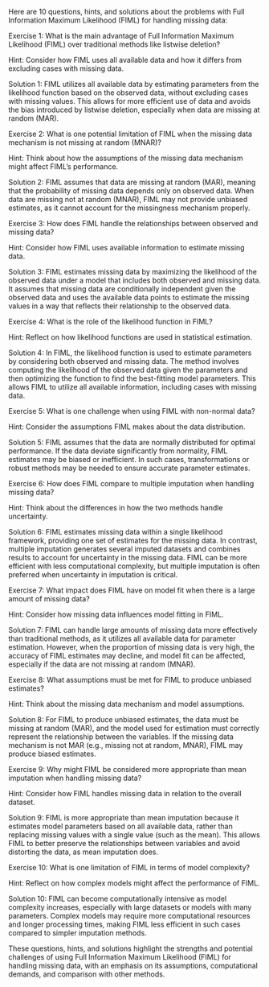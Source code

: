 Here are 10 questions, hints, and solutions about the problems with Full Information Maximum Likelihood (FIML) for handling missing data:

Exercise 1:
What is the main advantage of Full Information Maximum Likelihood (FIML) over traditional methods like listwise deletion?

Hint: Consider how FIML uses all available data and how it differs from excluding cases with missing data.

Solution 1:
FIML utilizes all available data by estimating parameters from the likelihood function based on the observed data, without excluding cases with missing values. This allows for more efficient use of data and avoids the bias introduced by listwise deletion, especially when data are missing at random (MAR).

Exercise 2:
What is one potential limitation of FIML when the missing data mechanism is not missing at random (MNAR)?

Hint: Think about how the assumptions of the missing data mechanism might affect FIML’s performance.

Solution 2:
FIML assumes that data are missing at random (MAR), meaning that the probability of missing data depends only on observed data. When data are missing not at random (MNAR), FIML may not provide unbiased estimates, as it cannot account for the missingness mechanism properly.

Exercise 3:
How does FIML handle the relationships between observed and missing data?

Hint: Consider how FIML uses available information to estimate missing data.

Solution 3:
FIML estimates missing data by maximizing the likelihood of the observed data under a model that includes both observed and missing data. It assumes that missing data are conditionally independent given the observed data and uses the available data points to estimate the missing values in a way that reflects their relationship to the observed data.

Exercise 4:
What is the role of the likelihood function in FIML?

Hint: Reflect on how likelihood functions are used in statistical estimation.

Solution 4:
In FIML, the likelihood function is used to estimate parameters by considering both observed and missing data. The method involves computing the likelihood of the observed data given the parameters and then optimizing the function to find the best-fitting model parameters. This allows FIML to utilize all available information, including cases with missing data.

Exercise 5:
What is one challenge when using FIML with non-normal data?

Hint: Consider the assumptions FIML makes about the data distribution.

Solution 5:
FIML assumes that the data are normally distributed for optimal performance. If the data deviate significantly from normality, FIML estimates may be biased or inefficient. In such cases, transformations or robust methods may be needed to ensure accurate parameter estimates.

Exercise 6:
How does FIML compare to multiple imputation when handling missing data?

Hint: Think about the differences in how the two methods handle uncertainty.

Solution 6:
FIML estimates missing data within a single likelihood framework, providing one set of estimates for the missing data. In contrast, multiple imputation generates several imputed datasets and combines results to account for uncertainty in the missing data. FIML can be more efficient with less computational complexity, but multiple imputation is often preferred when uncertainty in imputation is critical.

Exercise 7:
What impact does FIML have on model fit when there is a large amount of missing data?

Hint: Consider how missing data influences model fitting in FIML.

Solution 7:
FIML can handle large amounts of missing data more effectively than traditional methods, as it utilizes all available data for parameter estimation. However, when the proportion of missing data is very high, the accuracy of FIML estimates may decline, and model fit can be affected, especially if the data are not missing at random (MNAR).

Exercise 8:
What assumptions must be met for FIML to produce unbiased estimates?

Hint: Think about the missing data mechanism and model assumptions.

Solution 8:
For FIML to produce unbiased estimates, the data must be missing at random (MAR), and the model used for estimation must correctly represent the relationship between the variables. If the missing data mechanism is not MAR (e.g., missing not at random, MNAR), FIML may produce biased estimates.

Exercise 9:
Why might FIML be considered more appropriate than mean imputation when handling missing data?

Hint: Consider how FIML handles missing data in relation to the overall dataset.

Solution 9:
FIML is more appropriate than mean imputation because it estimates model parameters based on all available data, rather than replacing missing values with a single value (such as the mean). This allows FIML to better preserve the relationships between variables and avoid distorting the data, as mean imputation does.

Exercise 10:
What is one limitation of FIML in terms of model complexity?

Hint: Reflect on how complex models might affect the performance of FIML.

Solution 10:
FIML can become computationally intensive as model complexity increases, especially with large datasets or models with many parameters. Complex models may require more computational resources and longer processing times, making FIML less efficient in such cases compared to simpler imputation methods.

These questions, hints, and solutions highlight the strengths and potential challenges of using Full Information Maximum Likelihood (FIML) for handling missing data, with an emphasis on its assumptions, computational demands, and comparison with other methods.